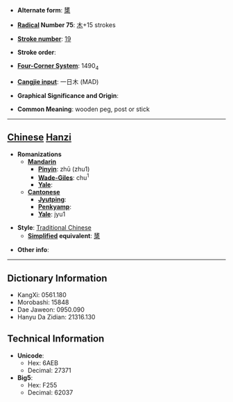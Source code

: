 * '''Alternate form''': [[橥]]

* '''[[Wiktionary:Chinese radical index| Radical]] Number 75''': [[Wiktionary:Chinese radical index 木|木]]+15 strokes

* '''[[Wiktionary:Chinese total strokes index|Stroke number]]''': [[Wiktionary:Chinese total strokes index 19|19]]

* '''Stroke order''': 

* '''[[Wiktionary:Chinese four corner index|Four-Corner System]]''': 1490<sub>4</sub>

* '''[[Wiktionary:Chinese Cangjie index|Cangjie input]]''': 一日木 (MAD)

* '''Graphical Significance and Origin''': 

* '''Common Meaning''': wooden peg, post or stick

----

== [[Chinese]] [[Hanzi]] ==

* '''Romanizations'''
** '''[[Mandarin]]'''
*** '''[[Pinyin]]''': zhū (zhu1)
*** '''[[Wade-Giles]]''': chu<sup>1</sup>
*** '''[[Yale]]''': 
** '''[[Cantonese]]'''
*** '''[[Jyutping]]''':
*** '''[[Penkyamp]]''': 
*** '''[[Yale]]''': jyu1

* '''Style''': [[Traditional Chinese]] 
** '''[[Simplified Chinese|Simplified]] equivalent''': [[橥]]

* '''Other info''': 

----

== Dictionary Information ==

* KangXi: 0561.180
* Morobashi: 15848
* Dae Jaweon: 0950.090
* Hanyu Da Zidian: 21316.130

== Technical Information ==

* '''Unicode''':
** Hex: 6AEB
** Decimal: 27371
* '''Big5''':
** Hex: F255
** Decimal: 62037